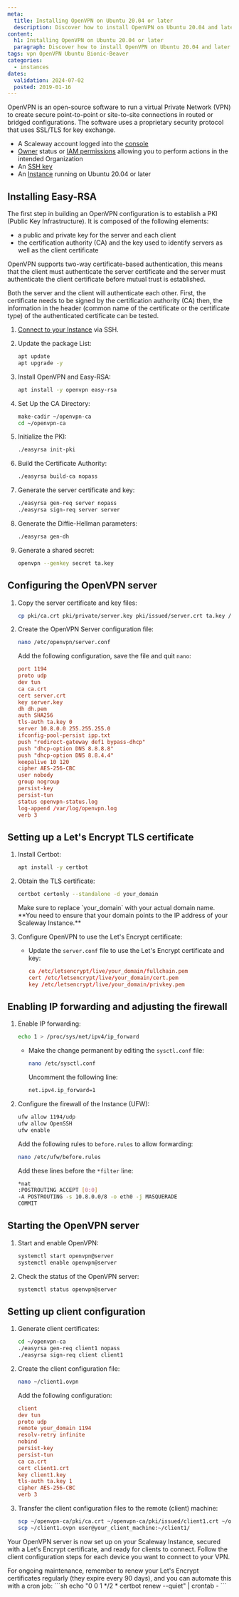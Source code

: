 ```yaml
---
meta:
  title: Installing OpenVPN on Ubuntu 20.04 or later
  description: Discover how to install OpenVPN on Ubuntu 20.04 and later versions with this detailed tutorial. Follow our step-by-step guide to set up a secure VPN connection effortlessly.
content:
  h1: Installing OpenVPN on Ubuntu 20.04 or later
  paragraph: Discover how to install OpenVPN on Ubuntu 20.04 and later versions with this detailed tutorial. Follow our step-by-step guide to set up a secure VPN connection effortlessly.
tags: vpn OpenVPN Ubuntu Bionic-Beaver
categories:
  - instances
dates:
  validation: 2024-07-02
  posted: 2019-01-16
---
```


OpenVPN is an open-source software to run a virtual Private Network (VPN) to create secure point-to-point or site-to-site connections in routed or bridged configurations. The software uses a proprietary security protocol that uses SSL/TLS for key exchange.

<Macro id="requirements" />

- A Scaleway account logged into the [console](https://console.scaleway.com/)
- [Owner](/identity-and-access-management/iam/concepts/#owner/) status or [IAM permissions](/identity-and-access-management/iam/concepts/#permission/) allowing you to perform actions in the intended Organization
- An [SSH key](/identity-and-access-management/organizations-and-projects/how-to/create-ssh-key/)
- An [Instance](/compute/instances/how-to/create-an-instance/) running on Ubuntu 20.04 or later

## Installing Easy-RSA

The first step in building an OpenVPN configuration is to establish a PKI (Public Key Infrastructure). It is composed of the following elements:

  - a public and private key for the server and each client
  - the certification authority (CA) and the key used to identify servers as well as the client certificate

OpenVPN supports two-way certificate-based authentication, this means that the client must authenticate the server certificate and the server must authenticate the client certificate before mutual trust is established.

Both the server and the client will authenticate each other. First, the certificate needs to be signed by the certification authority (CA) then, the information in the header (common name of the certificate or the certificate type) of the authenticated certificate can be tested.

1. [Connect to your Instance](/compute/instances/how-to/connect-to-instance/) via SSH.
2. Update the package List:
   ```sh
   apt update
   apt upgrade -y
   ```

3. Install OpenVPN and Easy-RSA:
   ```sh
   apt install -y openvpn easy-rsa
   ```

4. Set Up the CA Directory:
   ```sh
   make-cadir ~/openvpn-ca
   cd ~/openvpn-ca
   ```

5. Initialize the PKI:
   ```sh
   ./easyrsa init-pki
   ```

6. Build the Certificate Authority:
   ```sh
   ./easyrsa build-ca nopass
   ```

7. Generate the server certificate and key:
   ```sh
   ./easyrsa gen-req server nopass
   ./easyrsa sign-req server server
   ```

8. Generate the Diffie-Hellman parameters:
   ```sh
   ./easyrsa gen-dh
   ```

9. Generate a shared secret:
   ```sh
   openvpn --genkey secret ta.key
   ```

## Configuring the OpenVPN server

1. Copy the server certificate and key files:
   ```sh
   cp pki/ca.crt pki/private/server.key pki/issued/server.crt ta.key /etc/openvpn/
   ```

2. Create the OpenVPN Server configuration file:
   ```sh
   nano /etc/openvpn/server.conf
   ```
   Add the following configuration, save the file and quit `nano`:
   ```conf
   port 1194
   proto udp
   dev tun
   ca ca.crt
   cert server.crt
   key server.key
   dh dh.pem
   auth SHA256
   tls-auth ta.key 0
   server 10.8.0.0 255.255.255.0
   ifconfig-pool-persist ipp.txt
   push "redirect-gateway def1 bypass-dhcp"
   push "dhcp-option DNS 8.8.8.8"
   push "dhcp-option DNS 8.8.4.4"
   keepalive 10 120
   cipher AES-256-CBC
   user nobody
   group nogroup
   persist-key
   persist-tun
   status openvpn-status.log
   log-append /var/log/openvpn.log
   verb 3
   ```

## Setting up a Let's Encrypt TLS certificate

1. Install Certbot:
   ```sh
   apt install -y certbot
   ```

2. Obtain the TLS certificate:
   ```sh
   certbot certonly --standalone -d your_domain
   ```
   <Message type="tip">
      Make sure to replace `your_domain` with your actual domain name. **You need to ensure that your domain points to the IP address of your Scaleway Instance.**
   </Message>

3. Configure OpenVPN to use the Let's Encrypt certificate:
   - Update the `server.conf` file to use the Let's Encrypt certificate and key:
     ```conf
     ca /etc/letsencrypt/live/your_domain/fullchain.pem
     cert /etc/letsencrypt/live/your_domain/cert.pem
     key /etc/letsencrypt/live/your_domain/privkey.pem
     ```

## Enabling IP forwarding and adjusting the firewall

1. Enable IP forwarding:
   ```sh
   echo 1 > /proc/sys/net/ipv4/ip_forward
   ```
   - Make the change permanent by editing the `sysctl.conf` file:
     ```sh
     nano /etc/sysctl.conf
     ```
     Uncomment the following line:
     ```sh
     net.ipv4.ip_forward=1
     ```

2. Configure the firewall of the Instance (UFW):
   ```sh
   ufw allow 1194/udp
   ufw allow OpenSSH
   ufw enable
   ```

   Add the following rules to `before.rules` to allow forwarding:
   ```sh
   nano /etc/ufw/before.rules
   ```
   Add these lines before the `*filter` line:
   ```sh
   *nat
   :POSTROUTING ACCEPT [0:0]
   -A POSTROUTING -s 10.8.0.0/8 -o eth0 -j MASQUERADE
   COMMIT
   ```

## Starting the OpenVPN server

1. Start and enable OpenVPN:
   ```sh
   systemctl start openvpn@server
   systemctl enable openvpn@server
   ```

2. Check the status of the OpenVPN server:
   ```sh
   systemctl status openvpn@server
   ```

## Setting up client configuration

1. Generate client certificates:
   ```sh
   cd ~/openvpn-ca
   ./easyrsa gen-req client1 nopass
   ./easyrsa sign-req client client1
   ```

2. Create the client configuration file:
   ```sh
   nano ~/client1.ovpn
   ```
   Add the following configuration:
   ```conf
   client
   dev tun
   proto udp
   remote your_domain 1194
   resolv-retry infinite
   nobind
   persist-key
   persist-tun
   ca ca.crt
   cert client1.crt
   key client1.key
   tls-auth ta.key 1
   cipher AES-256-CBC
   verb 3
   ```

3. Transfer the client configuration files to the remote (client) machine:
   ```sh
   scp ~/openvpn-ca/pki/ca.crt ~/openvpn-ca/pki/issued/client1.crt ~/openvpn-ca/pki/private/client1.key ta.key user@your_client_machine:~/client1/
   scp ~/client1.ovpn user@your_client_machine:~/client1/
   ```

Your OpenVPN server is now set up on your Scaleway Instance, secured with a Let's Encrypt certificate, and ready for clients to connect. Follow the client configuration steps for each device you want to connect to your VPN.

<Message type="tip">
    For ongoing maintenance, remember to renew your Let's Encrypt certificates regularly (they expire every 90 days), and you can automate this with a cron job:
    ```sh
    echo "0 0 1 */2 * certbot renew --quiet" | crontab -
    ```
</Message>


